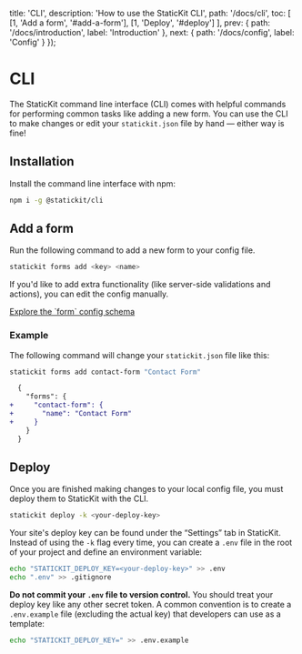 
  title: 'CLI',
  description: 'How to use the StaticKit CLI',
  path: '/docs/cli',
  toc: [
    [1, 'Add a form', '#add-a-form'],
    [1, 'Deploy', '#deploy']
  ],
  prev: {
    path: '/docs/introduction',
    label: 'Introduction'
  },
  next: {
    path: '/docs/config',
    label: 'Config'
  }
});

# CLI

The StaticKit command line interface (CLI) comes with helpful commands for performing common tasks like adding a new form. You can use the CLI to make changes or edit your `statickit.json` file by hand — either way is fine!

## Installation

Install the command line interface with npm:

```bash
npm i -g @statickit/cli
```

## Add a form

Run the following command to add a new form to your config file.

```bash
statickit forms add <key> <name>
```

If you'd like to add extra functionality (like server-side validations and actions), you can edit the config manually.

<ArrowItem>
  <a href="/docs/config#forms" className="font-semibold text-indigo-600">Explore the `form` config schema</a>
</ArrowItem>

### Example 

The following command will change your `statickit.json` file like this:

```bash
statickit forms add contact-form "Contact Form"
```

```diff
  {
    "forms": {
+     "contact-form": {
+       "name": "Contact Form"
+     }
    }
  }
```

## Deploy

Once you are finished making changes to your local config file, you must deploy them to StaticKit with the CLI. 

```bash
statickit deploy -k <your-deploy-key>
```

Your site's deploy key can be found under the &ldquo;Settings&rdquo; tab in StaticKit. Instead of using the `-k` flag every time, you can create a `.env` file in the root of your project and define an environment variable:

```bash
echo "STATICKIT_DEPLOY_KEY=<your-deploy-key>" >> .env
echo ".env" >> .gitignore
```

**Do not commit your `.env` file to version control.** You should treat your deploy key like any other secret token. A common convention is to create a `.env.example` file (excluding the actual key) that developers can use as a template:

```bash
echo "STATICKIT_DEPLOY_KEY=" >> .env.example
```
